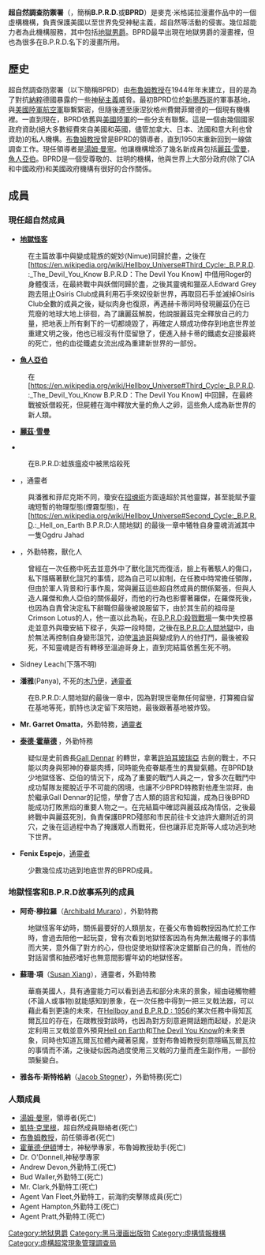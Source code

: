 {{Infobox comics organization <!--Wikipedia:WikiProject Comics-->
|caption=超自然調查防禦署 by [[蓋:戴維斯(漫畫)|蓋:戴維斯]]
|publisher= [[黑馬漫畫|黑馬漫畫]]
|debut= 地獄男爵: 毀滅的種子 (1993)
|creators=[[麥克·米格諾拉|麥克·米格諾拉]]
|type=政府研究機構
|business=
|organisation=
|organization=y
|base= 位於[[科羅拉多|科羅拉多]]的研究機構（電影版本）；[[新澤西|新澤西]]
|motto=for defend the god to fighting，for defend the justice to fighting
|owners=[[湯姆·曼寧_(黑馬漫畫)|湯姆·曼寧]]<br>[[布魯姆教授|布魯姆教授]]
|employees={{link-en|瓊安·克勞斯|Johann Kraus}}<br>[[麗茲·雪曼|麗茲·雪曼]]<br>[[魚人亞伯|魚人亞伯]]<br>{{link-en|凱特·克里根|Kate Corrigan}}<br>{{link-en|班·達米歐少校|Ben Daimio}}<br>[[地獄男爵|地獄男爵]]<br>{{link-en|Roger the Homunculus|Roger (Hellboy)}}<br>[[泰德·霍華德|泰德·霍華德]]
|cat=研究機構
|sortkey=超自然調查防禦署
|}}

'''超自然調查防禦署'''（{{lang-en|'''Bureau for Paranormal Research and Defense'''}}，簡稱'''B.P.R.D.'''或'''BPRD'''）是麥克·米格諾拉漫畫作品中的一個虛構機構，負責保護美國以至世界免受神秘主義，超自然等活動的侵害。幾位超能力者為此機構服務，其中包括[[地獄男爵|地獄男爵]]。BPRD最早出現在地獄男爵的漫畫裡，但也為很多在B.P.R.D.名下的漫畫所用。

== 歷史 ==
超自然調查防禦署（以下簡稱BPRD）由[[布魯姆教授|布魯姆教授]]在1944年年末建立，目的是為了對抗[[納粹|納粹]]德國暴露的一些[[神秘主義|神秘主義]]威脅。最初BPRD位於[[新墨西哥|新墨西哥]]的軍事基地，與[[美國陸軍航空軍|美國陸軍航空軍]]聯繫緊密，但隨後遷至康涅狄格州費爾菲爾德的一個現有機構裡。一直到現在，BPRD依舊與[[美國陸軍|美國陸軍]]的一些分支有聯繫。這是一個由幾個國家政府資助(絕大多數經費來自美國和英國，儘管加拿大、日本、法國和意大利也曾資助)的私人機構。[[布魯姆教授|布魯姆教授]]曾是BPRD的領導者，直到1950末重新回到一線做調查工作。現任領導者是[[湯姆·曼寧_(黑馬漫畫)|湯姆·曼寧]]。他讓機構增添了幾名新成員包括[[麗茲·雪曼|麗茲·雪曼]]，[[魚人亞伯|魚人亞伯]]。BPRD是一個受尊敬的、註明的機構，他與世界上大部分政府(除了CIA和中國政府)和美國政府機構有很好的合作關係。

==成員==

===現任超自然成員===
* '''[[地獄怪客|地獄怪客]]'''
:在主篇故事中與變成龍族的妮妙(Nimue)同歸於盡，之後在[https://en.wikipedia.org/wiki/Hellboy_Universe#Third_Cycle:_B.P.R.D.:_The_Devil_You_Know B.P.R.D：The Devil You Know] {{Wayback|url=https://en.wikipedia.org/wiki/Hellboy_Universe#Third_Cycle:_B.P.R.D.:_The_Devil_You_Know |date=20190414221955 }}中借用Roger的身體復活，在最終戰中與妖僧同歸於盡，之後其靈魂和獵巫人Edward Grey跑去阻止Osiris Club成員利用石手來奴役新世界，再取回石手並滅掉Osiris Club全數的成員之後，疑似肉身也復原，再遇赫卡蒂同時發現麗茲仍在已荒廢的地球大地上徘徊，為了讓麗茲解脫，他說服麗茲完全釋放自己的力量，把地表上所有剩下的一切都燒毀了，再確定人類成功倖存到地底世界並重建文明之後，他也已經沒有什麼留戀了，便進入赫卡蒂的鐵處女迎接最終的死亡，他的血從鐵處女流出成為重建新世界的一部份。

* '''[[魚人亞伯|魚人亞伯]]'''
:在[https://en.wikipedia.org/wiki/Hellboy_Universe#Third_Cycle:_B.P.R.D.:_The_Devil_You_Know B.P.R.D：The Devil You Know] {{Wayback|url=https://en.wikipedia.org/wiki/Hellboy_Universe#Third_Cycle:_B.P.R.D.:_The_Devil_You_Know |date=20190414221955 }}中回歸，在最終戰被妖僧殺死，但屍體在海中釋放大量的魚人之卵，這些魚人成為新世界的新人類。

* '''[[麗茲·雪曼|麗茲·雪曼]]'''

* '''{{link-en|羅傑 (Hellboy)|Roger (Hellboy)}}'''
:在B.P.R.D:蛙族瘟疫中被黑焰殺死

* '''{{link-en|瓊安·克勞斯|Johann Krauss}}'''，通靈者
:與潘雅和菲尼克斯不同，瓊安在[[招魂術|招魂術]]方面遠超於其他靈媒，甚至能賦予靈魂短暫的物理型態(煙霧型態)，在[https://en.wikipedia.org/wiki/Hellboy_Universe#Second_Cycle:_B.P.R.D.:_Hell_on_Earth B.P.R.D:人間地獄] {{Wayback|url=https://en.wikipedia.org/wiki/Hellboy_Universe#Second_Cycle:_B.P.R.D.:_Hell_on_Earth |date=20190414221955 }}的最後一章中犧牲自身靈魂消滅其中一隻Ogdru Jahad

* '''{{link-en|班·達米歐少校|Ben Daimio}}'''，外勤特務，獸化人
:曾經在一次任務中死去並意外中了獸化詛咒而復活，臉上有著駭人的傷口，私下隱瞞著獸化詛咒的事情，認為自己可以抑制，在任務中時常擔任領隊，但由於軍人背景和行事作風，常與麗茲這些超自然成員的關係緊張，但與人造人羅傑和魚人亞伯的關係最好，而他的行為也影響著羅傑，在羅傑死後，也因為自責曾決定私下辭職但最後被說服留下，由於其生前的祖母是Crimson Lotus的人，他一直以此為恥，在[[B.P.R.D:殺戮戰場|B.P.R.D:殺戮戰場]]一集中失控暴走並意外與瓊安結下樑子，失踪一段時間，之後在[[B.P.R.D:人間地獄|B.P.R.D:人間地獄]]中，由於無法再控制自身變形詛咒，迫使[[溫迪哥|溫迪哥]]與變成豹人的他打鬥，最後被殺死，不知靈魂是否有轉移至溫迪哥身上，直到完結篇依舊生死不明。

* Sidney Leach(下落不明)

* '''潘雅'''(Panya), 不死的[[木乃伊|木乃伊]]，[[通靈者|通靈者]]
:在B.P.R.D:人間地獄的最後一章中，因為對現世毫無任何留戀，打算獨自留在基地等死，凱特也決定留下來陪她，最後跟著基地被炸毀。

* '''Mr. Garret Omatta'''，外勤特務，[[通靈者|通靈者]]

* '''[https://hellboy.fandom.com/wiki/Ted_Howards 泰德·霍華德] {{Wayback|url=https://hellboy.fandom.com/wiki/Ted_Howards |date=20210126021619 }}'''，外勤特務
:疑似是史前酋長[https://hellboy.fandom.com/wiki/Gall_Dennar Gall Dennar] {{Wayback|url=https://hellboy.fandom.com/wiki/Gall_Dennar |date=20190403080204 }}的轉世，拿著[https://en.wikipedia.org/wiki/Hyperborea 許珀耳玻瑞亞] {{Wayback|url=https://en.wikipedia.org/wiki/Hyperborea |date=20210514221406 }}古劍的戰士，不只能以肉身與邪神的眷屬肉搏，同時能免疫眷屬產生的異變氣體。在BPRD缺少地獄怪客、亞伯的情況下，成為了重要的戰鬥人員之一，曾多次在戰鬥中成功幫隊友擺脫近乎不可能的困境，也讓不少BPRD特務對他產生崇拜，由於繼承Gall Dennar的記憶，學會了古人類的語言和知識，成為日後BPRD能成功打敗黑焰的重要人物之一。在完結篇中確認與麗茲成為情侶，之後最終戰中與麗茲死別，負責保護BPRD殘部和市民前往卡文迪許大廳附近的洞穴，之後在這過程中為了掩護眾人而戰死，但也讓菲尼克斯等人成功逃到地下世界。

* '''Fenix Espejo'''，[[通靈者|通靈者]]
:少數幾位成功逃到地底世界的BPRD成員。

===地獄怪客和B.P.R.D故事系列的成員===
*'''阿奇·穆拉羅'''（[[Archibald_Muraro|Archibald Muraro]]），外勤特務
:地獄怪客年幼時，關係最要好的人類朋友，在養父布魯姆教授因為忙於工作時，會過去陪他一起玩耍，曾有次看到地獄怪客因為有角無法戴帽子的事情而大笑，意外傷了對方的心，但也促使地獄怪客決定鋸斷自己的角，而他的對話習慣和抽菸嗜好也無意間影響年幼的地獄怪客。
*'''蘇珊·項'''（[[Susan_Xiang|Susan Xiang]]），通靈者，外勤特務
:華裔美國人，具有通靈能力可以看到過去和部分未來的景象，經由碰觸物體(不論人或事物)就能感知到景象，在一次任務中得到一把三叉戟法器，可以藉此看到更遠的未來，在[[Hellboy_and_B.P.R.D_:_1956|Hellboy and B.P.R.D : 1956]]的某次任務中得知瓦爾瓦拉的存在，在跟教授對談時，也因為對方刻意避開話題而起疑，於是決定利用三叉戟並意外預見[[Hell_on_Earth|Hell on Earth]]和[[The_Devil_You_Know|The Devil You Know]]的未來景象，同時也知道瓦爾瓦拉體內藏著惡魔，並對布魯姆教授刻意隱瞞瓦爾瓦拉的事情而不滿，之後疑似因為過度使用三叉戟的力量而產生副作用，一部份頭髮變白。
*'''雅各布·斯特格納'''（[[Jacob_Stegner|Jacob Stegner]]），外勤特務(死亡)

===人類成員===
* [[湯姆·曼寧_(黑馬漫畫)|湯姆·曼寧]]，領導者(死亡)
* [[凱特·克里根|凱特·克里根]]，超自然成員聯絡者(死亡)
* [[布魯姆教授|布魯姆教授]]，前任領導者(死亡)
* [[霍華德·伊頓|霍華德·伊頓]]博士，神秘學專家，布魯姆教授助手(死亡)
* Dr. O'Donnell,神秘學專家
* Andrew Devon,外勤特工(死亡)
* Bud Waller,外勤特工(死亡)
* Mr. Clark,外勤特工(死亡)
* Agent Van Fleet,外勤特工，前海豹突擊隊成員(死亡)
* Agent Hampton,外勤特工(死亡)
* Agent Pratt,外勤特工(死亡)

{{地獄怪客}}
{{DEFAULTSORT:Bureau for Paranormal Research and Defense}}
[[Category:地狱男爵|Category:地狱男爵]]
[[Category:黑马漫画出版物|Category:黑马漫画出版物]]
[[Category:虛構情報機構|Category:虛構情報機構]]
[[Category:虛構超常現象管理調查局|Category:虛構超常現象管理調查局]]